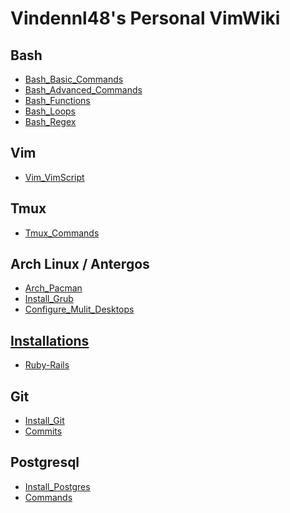 

= Vindennl48's Personal VimWiki =


== Bash ==
* [[Bash_Basic_Commands]]
* [[Bash_Advanced_Commands]]
* [[Bash_Functions]]
* [[Bash_Loops]]
* [[Bash_Regex]]


== Vim ==
* [[Vim_VimScript]]


== Tmux ==
* [[Tmux_Commands]]


== Arch Linux / Antergos ==
* [[Arch_Pacman]]
* [[Install_Grub]]
* [[Configure_Mulit_Desktops]]


== [[Installations]] ==
* [[Ruby-Rails]]


== Git ==
* [[Install_Git]]
* [[Commits]]


== Postgresql ==
* [[Install_Postgres]]
* [[Commands]]

